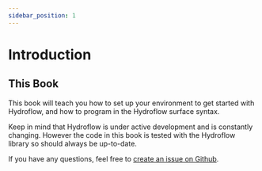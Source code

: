 ```yaml
---
sidebar_position: 1
---
```



# Introduction

<HydroflowDocs />

## This Book
This book will teach you how to set up your environment to get started with Hydroflow, and how to program in the Hydroflow surface syntax.

Keep in mind that Hydroflow is under active development and is constantly
changing. However the code in this book is tested with the Hydroflow library so should always be up-to-date.

If you have any questions, feel free to [create an issue on Github](https://github.com/hydro-project/hydroflow/issues/new).

